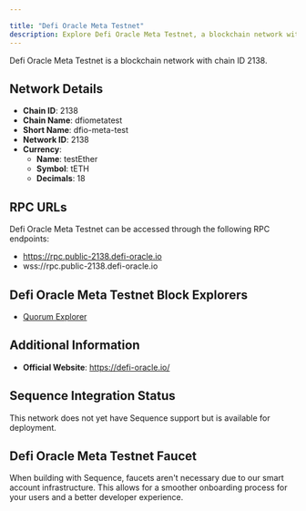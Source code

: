 ```yaml
---

title: "Defi Oracle Meta Testnet"
description: Explore Defi Oracle Meta Testnet, a blockchain network with chain ID 2138. Learn about its native currency, testEther, and how to interact with the network.
---
```




Defi Oracle Meta Testnet is a blockchain network with chain ID 2138.

## Network Details

- **Chain ID**: 2138
- **Chain Name**: dfiometatest
- **Short Name**: dfio-meta-test
- **Network ID**: 2138
- **Currency**: 
  - **Name**: testEther
  - **Symbol**: tETH
  - **Decimals**: 18

## RPC URLs

Defi Oracle Meta Testnet can be accessed through the following RPC endpoints:

- https://rpc.public-2138.defi-oracle.io
- wss://rpc.public-2138.defi-oracle.io

## Defi Oracle Meta Testnet Block Explorers

- [Quorum Explorer](https://public-2138.defi-oracle.io)

## Additional Information

- **Official Website**: https://defi-oracle.io/

## Sequence Integration Status

This network does not yet have Sequence support but is available for deployment.

## Defi Oracle Meta Testnet Faucet

When building with Sequence, faucets aren't necessary due to our smart account infrastructure. This allows for a smoother onboarding process for your users and a better developer experience.
